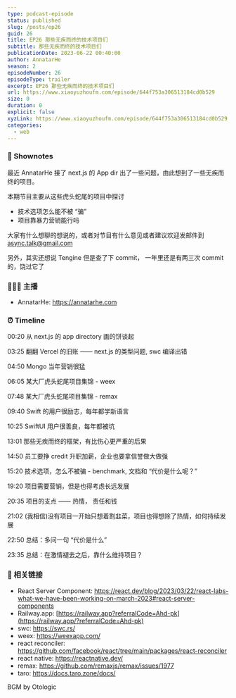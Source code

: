 ```yaml
---
type: podcast-episode
status: published
slug: /posts/ep26
guid: 26
title: EP26 那些无疾而终的技术项目们
subtitle: 那些无疾而终的技术项目们
publicationDate: 2023-06-22 00:40:00
author: AnnatarHe
season: 2
episodeNumber: 26
episodeType: trailer
excerpt: EP26 那些无疾而终的技术项目们
url: https://www.xiaoyuzhoufm.com/episode/644f753a306513184cd0b529
size: 0
duration: 0
explicit: false
xyzLink: https://www.xiaoyuzhoufm.com/episode/644f753a306513184cd0b529
categories:
  - web
---
```


### 📕 Shownotes

最近 AnnatarHe 接了 next.js 的 App dir 出了一些问题，由此想到了一些无疾而终的项目。

本期节目主要从这些虎头蛇尾的项目中探讨

- 技术选项怎么能不被 “骗”
- 项目靠暴力营销能行吗

大家有什么想聊的想说的，或者对节目有什么意见或者建议欢迎发邮件到 async.talk@gmail.com

另外，其实还想说 Tengine 但是查了下 commit， 一年里还是有两三次 commit 的，饶过它了

### 👨‍👨‍👦 主播

- AnnatarHe: https://annatarhe.com

### ⏰ Timeline

00:20 从 next.js 的 app directory 画的饼谈起

03:25 翻翻 Vercel 的旧账 —— next.js 的类型问题, swc 编译出错

04:50 Mongo 当年营销很猛

06:05 某大厂虎头蛇尾项目集锦 - weex

07:48 某大厂虎头蛇尾项目集锦 - remax

09:40 Swift 的用户很励志，每年都学新语言

10:25 SwiftUI 用户很善良，每年都被坑

13:01 那些无疾而终的框架，有比伤心更严重的后果

14:50 员工要挣 credit 升职加薪，企业也要拿信誉做大做强

15:20 技术选项，怎么不被骗 - benchmark, 文档和 “代价是什么呢？”

19:20 项目需要营销，但是也得考虑长远发展

20:35 项目的支点 —— 热情， 责任和钱

21:02 (我相信)没有项目一开始只想着割韭菜，项目也得想除了热情，如何持续发展

22:50 总结：多问一句 “代价是什么”

23:35 总结：在激情褪去之后，靠什么维持项目？

### 🔗 相关链接

- React Server Component: https://react.dev/blog/2023/03/22/react-labs-what-we-have-been-working-on-march-2023#react-server-components
- Railway.app: [https://railway.app?referralCode=Ahd-pk](https://railway.app/?referralCode=Ahd-pk)
- swc: https://swc.rs/
- weex: https://weexapp.com/
- react reconciler: https://github.com/facebook/react/tree/main/packages/react-reconciler
- react native: https://reactnative.dev/
- remax: https://github.com/remaxjs/remax/issues/1977
- taro: https://docs.taro.zone/docs/

BGM by Otologic